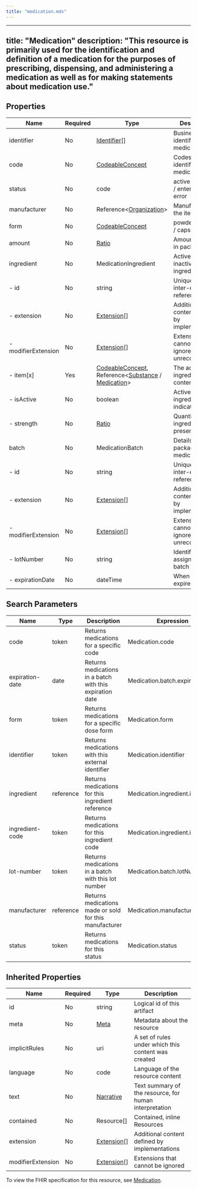```yaml
---
title: "medication.mdx"
---
```


---
title: "Medication"
description: "This resource is primarily used for the identification and definition of a medication for the purposes of prescribing, dispensing, and administering a medication as well as for making statements about medication use."
---

## Properties

| Name                | Required | Type                                                                                                                                                                                        | Description                                            |
| ------------------- | -------- | ------------------------------------------------------------------------------------------------------------------------------------------------------------------------------------------- | ------------------------------------------------------ |
| identifier          | No       | [Identifier](/medical-api/fhir/data-types/identifier)[]                                                                                                                                     | Business identifier for this medication                |
| code                | No       | [CodeableConcept](/medical-api/fhir/data-types/codeableconcept)                                                                                                                             | Codes that identify this medication                    |
| status              | No       | code                                                                                                                                                                                        | active / inactive / entered-in-error                   |
| manufacturer        | No       | Reference&lt;[Organization](/medical-api/fhir/resources/organization)&gt;                                                                                                                   | Manufacturer of the item                               |
| form                | No       | [CodeableConcept](/medical-api/fhir/data-types/codeableconcept)                                                                                                                             | powder / tablets / capsule +                           |
| amount              | No       | [Ratio](/medical-api/fhir/data-types/ratio)                                                                                                                                                 | Amount of drug in package                              |
| ingredient          | No       | MedicationIngredient                                                                                                                                                                        | Active or inactive ingredient                          |
| - id                | No       | string                                                                                                                                                                                      | Unique id for inter-element referencing                |
| - extension         | No       | [Extension](/medical-api/fhir/data-types/extension)[]                                                                                                                                       | Additional content defined by implementations          |
| - modifierExtension | No       | [Extension](/medical-api/fhir/data-types/extension)[]                                                                                                                                       | Extensions that cannot be ignored even if unrecognized |
| - item[x]           | Yes      | [CodeableConcept](/medical-api/fhir/data-types/codeableconcept), Reference&lt;[Substance](/medical-api/fhir/resources/substance) / [Medication](/medical-api/fhir/resources/medication)&gt; | The actual ingredient or content                       |
| - isActive          | No       | boolean                                                                                                                                                                                     | Active ingredient indicator                            |
| - strength          | No       | [Ratio](/medical-api/fhir/data-types/ratio)                                                                                                                                                 | Quantity of ingredient present                         |
| batch               | No       | MedicationBatch                                                                                                                                                                             | Details about packaged medications                     |
| - id                | No       | string                                                                                                                                                                                      | Unique id for inter-element referencing                |
| - extension         | No       | [Extension](/medical-api/fhir/data-types/extension)[]                                                                                                                                       | Additional content defined by implementations          |
| - modifierExtension | No       | [Extension](/medical-api/fhir/data-types/extension)[]                                                                                                                                       | Extensions that cannot be ignored even if unrecognized |
| - lotNumber         | No       | string                                                                                                                                                                                      | Identifier assigned to batch                           |
| - expirationDate    | No       | dateTime                                                                                                                                                                                    | When batch will expire                                 |

## Search Parameters

| Name            | Type      | Description                                              | Expression                      |
| --------------- | --------- | -------------------------------------------------------- | ------------------------------- |
| code            | token     | Returns medications for a specific code                  | Medication.code                 |
| expiration-date | date      | Returns medications in a batch with this expiration date | Medication.batch.expirationDate |
| form            | token     | Returns medications for a specific dose form             | Medication.form                 |
| identifier      | token     | Returns medications with this external identifier        | Medication.identifier           |
| ingredient      | reference | Returns medications for this ingredient reference        | Medication.ingredient.item      |
| ingredient-code | token     | Returns medications for this ingredient code             | Medication.ingredient.item      |
| lot-number      | token     | Returns medications in a batch with this lot number      | Medication.batch.lotNumber      |
| manufacturer    | reference | Returns medications made or sold for this manufacturer   | Medication.manufacturer         |
| status          | token     | Returns medications for this status                      | Medication.status               |

## Inherited Properties

| Name              | Required | Type                                                  | Description                                            |
| ----------------- | -------- | ----------------------------------------------------- | ------------------------------------------------------ |
| id                | No       | string                                                | Logical id of this artifact                            |
| meta              | No       | [Meta](/medical-api/fhir/data-types/meta)             | Metadata about the resource                            |
| implicitRules     | No       | uri                                                   | A set of rules under which this content was created    |
| language          | No       | code                                                  | Language of the resource content                       |
| text              | No       | [Narrative](/medical-api/fhir/data-types/narrative)   | Text summary of the resource, for human interpretation |
| contained         | No       | Resource[]                                            | Contained, inline Resources                            |
| extension         | No       | [Extension](/medical-api/fhir/data-types/extension)[] | Additional content defined by implementations          |
| modifierExtension | No       | [Extension](/medical-api/fhir/data-types/extension)[] | Extensions that cannot be ignored                      |

To view the FHIR specification for this resource, see [Medication](https://www.hl7.org/fhir/StructureDefinition/Medication).
